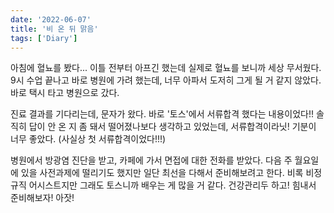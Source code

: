 ```yaml
---
date: '2022-06-07'
title: '비 온 뒤 맑음'
tags: ['Diary']
---
```


아침에 혈뇨를 봤다... 이틀 전부터 아프긴 했는데 실제로 혈뇨를 보니까 세상 무서웠다. 
9시 수업 끝나고 바로 병원에 가려 했는데, 너무 아파서 도저히 그게 될 거 같지 않았다. 
바로 택시 타고 병원으로 갔다.

진료 결과를 기다리는데, 문자가 왔다.
바로 '토스'에서 서류합격 했다는 내용이었다!! 솔직히 답이 안 온 지 좀 돼서 떨어졌나보다
생각하고 있었는데, 서류합격이라닛! 기분이 너무 좋았다. (사실상 첫 서류합격이었다!!!)

병원에서 방광염 진단을 받고, 카페에 가서 면접에 대한 전화를 받았다.
다음 주 월요일에 있을 사전과제에 떨리기도 했지만 일단 최선을 다해서 준비해보려고 한다.
비록 비정규직 어시스트지만 그래도 토스니까 배우는 게 많을 거 같다.
건강관리두 하고! 힘내서 준비해보자! 아잣!